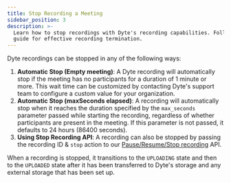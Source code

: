 ```yaml
---
title: Stop Recording a Meeting
sidebar_position: 3
description: >-
  Learn how to stop recordings with Dyte's recording capabilities. Follow our
  guide for effective recording termination.
---
```


Dyte recordings can be stopped in any of the following ways:

1. **Automatic Stop (Empty meeting)**: A Dyte recording will automatically stop
   if the meeting has no participants for a duration of 1 minute or more. This
   wait time can be customized by contacting Dyte's support team to configure a
   custom value for your organization.
2. **Automatic Stop (maxSeconds elapsed)**: A recording will automatically stop
   when it reaches the duration specified by the `max_seconds` parameter passed
   while starting the recording, regardless of whether participants are present
   in the meeting. If this parameter is not passed, it defaults to 24 hours
   (86400 seconds).
3. **Using Stop Recording API**: A recording can also be stopped by passing the
   recording ID & `stop` action to our [Pause/Resume/Stop recording](/api/?v=v2#/operations/pause_resume_stop_recording)
   API.

When a recording is stopped, it transitions to the `UPLOADING` state and then to the `UPLOADED` state after it has been transferred to Dyte's storage and any external storage that has been set up.

<head>
  <title>Stop Recording a Meeting Guide</title>
  <meta
    name="description"
    content="Learn how to stop recordings with Dyte's recording capabilities. Follow our guide for effective recording termination."
  />
</head>
